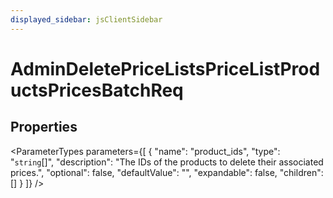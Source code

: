 ```yaml
---
displayed_sidebar: jsClientSidebar
---
```



# AdminDeletePriceListsPriceListProductsPricesBatchReq

## Properties

<ParameterTypes parameters={[
  {
    "name": "product_ids",
    "type": "`string`[]",
    "description": "The IDs of the products to delete their associated prices.",
    "optional": false,
    "defaultValue": "",
    "expandable": false,
    "children": []
  }
]} />
